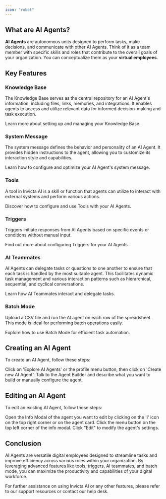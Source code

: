 ```yaml
---
icon: "robot"
---
```


## What are AI Agents?

**AI Agents** are autonomous units designed to perform tasks, make decisions,
and communicate with other AI Agents. Think of it as a team member with
specific skills and roles that contribute to the overall goals of your
organization. You can conceptualize them as your **virtual employees**.

## Key Features

### Knowledge Base

The Knowledge Base serves as the central repository for an AI Agent's information, including files, links, memories, and integrations. It enables agents to access and utilize relevant data for informed decision-making and task execution.

<Card title="Knowledge Base" icon="database" href="/ai-agents/knowledge-base">
  Learn more about setting up and managing your Knowledge Base.
</Card>

### System Message

The system message defines the behavior and personality of an AI Agent. It provides hidden instructions to the agent, allowing you to customize its interaction style and capabilities.

<Card title="System Message" icon="user-gear" href="/ai-agents/system-message">
  Learn how to configure and optimize your AI Agent's system message.
</Card>

### Tools

A tool in Invicta AI is a skill or function that agents can utilize to interact with external systems and perform various actions.

<Card title="Tools" icon="wrench" href="/ai-agents/tools">
  Discover how to configure and use Tools with your AI Agents.
</Card>

### Triggers

Triggers initiate responses from AI Agents based on specific events or conditions without manual input.

<Card title="Triggers" icon="bell" href="/ai-agents/triggers">
  Find out more about configuring Triggers for your AI Agents.
</Card>

### AI Teammates

AI Agents can delegate tasks or questions to one another to ensure that each task is handled by the most suitable agent. This facilitates dynamic task management and various interaction patterns such as hierarchical, sequential, and cyclical conversations.

<Card title="AI Teammates" icon="users" href="/ai-agents/ai-teammates">
  Learn how AI Teammates interact and delegate tasks.
</Card>

### Batch Mode

Upload a CSV file and run the AI agent on each row of the spreadsheet. This mode is ideal for performing batch operations easily.

<Card title="Batch Mode" icon="table" href="/ai-agents/batch-mode">
  Explore how to use Batch Mode for efficient task automation.
</Card>

## Creating an AI Agent

To create an AI Agent, follow these steps:

<Steps>
  <Step title="Access the Agent Builder">
    Click on 'Explore AI Agents' or the profile menu button, then click on
    'Create new AI Agent'.
  </Step>
  <Step title="Configure and Create">
    Talk to the Agent Builder and describe what you want to build or manually
    configure the agent.
  </Step>
</Steps>

## Editing an AI Agent

To edit an existing AI Agent, follow these steps:

<Steps>
  <Step title="Open Info Modal">
    Open the Info Modal of the agent you want to edit by clicking on the 'i'
    icon on the top right corner or on the agent card.
  </Step>
  <Step title="Access Menu">
    Click the menu button on the top left corner of the info modal.
  </Step>
  <Step title="Edit Agent">Click "Edit" to modify the agent's settings.</Step>
</Steps>

## Conclusion

AI Agents are versatile digital employees designed to streamline tasks and improve efficiency across various roles within your organization. By leveraging advanced features like tools, triggers, AI teammates, and batch mode, you can maximize the productivity and capabilities of your digital workforce.

For further assistance on using Invicta AI or any other features, please refer to our support resources or contact our help desk.
